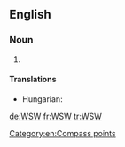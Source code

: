 ==English==

===Noun===
{{en-noun|-}}

# {{abbreviation of|west-southwest|lang=en}}

====Translations====
{{trans-top|abbreviation of west-southwest}}
* Hungarian: {{t+|hu|NyDNy}}
{{trans-mid}}
{{trans-bottom}}

[[Category:en:Compass points]]

[[de:WSW]]
[[fr:WSW]]
[[tr:WSW]]